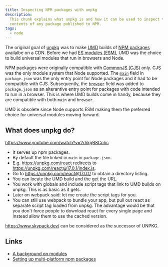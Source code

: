 ```yaml
---
title: Inspecting NPM packages with unpkg
description:
  This chunk explains what unpkg is and how it can be used to inspect the
  contents of any package published to NPM.
tags:
  - node
---
```


The original goal of [unpkg](https://unpkg.com/) was to make
[UMD](https://github.com/umdjs/umd) builds of
[NPM packages](https://www.npmjs.com/) availalbe on a CDN. Before we had
[ES modules (ESM)](https://hacks.mozilla.org/2018/03/es-modules-a-cartoon-deep-dive/),
UMD was the choice to build universal modules that run in browsers and Node.

NPM packages were originally compatible with
[CommonJS (CJS)](https://nodejs.org/api/modules.html) only. CJS was the only
module system that Node supported. The
[`main`](https://docs.npmjs.com/cli/v6/configuring-npm/package-json#main) field
in `package.json` was the only entry point for Node packages and it had to be
compatible with CJS. Subsequently, the
[`browser`](https://docs.npmjs.com/cli/v6/configuring-npm/package-json#browser)
field was added to `package.json` as an alterantive entry point for packages
with code intended to run in a browser. This is where UMD builds come in handy,
because they are compatible with both `main` and `browser`.

UMD is obsolete since Node supports ESM making them the preferred choice for
universal modules moving forward.

## What does unpkg do?

https://www.youtube.com/watch?v=2rhkgB8Cohc

- It serves up npm packages.
- By default the file linked in `main` in `package.json`.
- E.g. https://unpkg.com/react redirects to
  https://unpkg.com/react@17.0.1/index.js.
- Go to https://unpkg.com/react@17.0.1/ to obtain a directory listing.
- You can locate the UMD build and the get the URL.
- You work with globals and include script tags that link to UMD builds on
  unpkg. This is as basic as it gets.
- Later on webpack said: let me create the script tags for you.
- You can still use webpack to bundle your app, but pull out react as separate
  script tag loaded from unpkg. The advantage would be that you don't force
  people to download react for every single page and instead allow them to use
  the cached version.

https://www.skypack.dev/ can be considered as the successor of UNPKG.

## Links

- [A background on modules](https://developer.mozilla.org/en-US/docs/Web/JavaScript/Guide/Modules)
- [Setting up multi-platform npm packages](https://2ality.com/2017/04/setting-up-multi-platform-packages.html)
